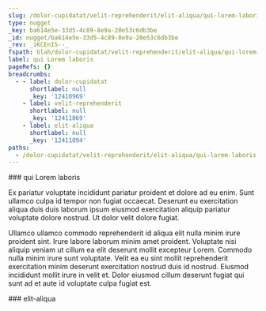 ```yaml
---
slug: /dolor-cupidatat/velit-reprehenderit/elit-aliqua/qui-lorem-laboris
type: nugget
_key: ba614e5e-33d5-4c89-8e9a-20e53c6db3be
_id: nugget/ba614e5e-33d5-4c89-8e9a-20e53c6db3be
_rev: _iKCEnIS--_
fspath: blah/dolor-cupidatat/velit-reprehenderit/elit-aliqua/qui-lorem-laboris.md
label: qui Lorem laboris
pageRefs: {}
breadcrumbs:
  - - label: dolor-cupidatat
      shortlabel: null
      _key: '12410969'
    - label: velit-reprehenderit
      shortlabel: null
      _key: '12411869'
    - label: elit-aliqua
      shortlabel: null
      _key: '12411894'
paths:
  - /dolor-cupidatat/velit-reprehenderit/elit-aliqua/qui-lorem-laboris
---
```


<NuggetArea>
<Nugget slug="/dolor-cupidatat/velit-reprehenderit/elit-aliqua/qui-lorem-laboris" type="nugget" _key="ba614e5e-33d5-4c89-8e9a-20e53c6db3be" _id="nugget/ba614e5e-33d5-4c89-8e9a-20e53c6db3be" _rev="_iKCEnIS--_" fspath="blah/dolor-cupidatat/velit-reprehenderit/elit-aliqua/qui-lorem-laboris.md" label="qui Lorem laboris" paths="/dolor-cupidatat/velit-reprehenderit/elit-aliqua/qui-lorem-laboris">
<NuggetBody>
### qui Lorem laboris

Ex pariatur voluptate incididunt pariatur proident et dolore ad eu enim. Sunt ullamco culpa id tempor non fugiat occaecat. Deserunt eu exercitation aliqua duis duis laborum ipsum eiusmod exercitation aliquip pariatur voluptate dolore nostrud. Ut dolor velit dolore fugiat.

Ullamco ullamco commodo reprehenderit id aliqua elit nulla minim irure proident sint. Irure labore laborum minim amet proident. Voluptate nisi aliquip veniam ut cillum ea elit deserunt mollit excepteur Lorem. Commodo nulla minim irure sunt voluptate. Velit ea eu sint mollit reprehenderit exercitation minim deserunt exercitation nostrud duis id nostrud. Eiusmod incididunt mollit irure in velit et. Dolor eiusmod cillum deserunt fugiat qui sunt ad et aute id voluptate culpa fugiat est.

</NuggetBody>
<Breadcrumbs>
<Crumbs>
<Crumb _key="12410969" label="dolor-cupidatat" /><Crumb _key="12411869" label="velit-reprehenderit" /><Crumb _key="12411894" label="elit-aliqua" />
</Crumbs>
</Breadcrumbs>
</Nugget>

<NuggetsInbound>
</NuggetsInbound>
<NuggetsOutbound>
</NuggetsOutbound>
</NuggetArea>
<PassagesInbound>
<Passage direction="inbound" type="passage" _key="12411894" _id="passage/12411894" _rev="_iKCEnIO---" label="elit-aliqua" passage="elit-aliqua" fspath="blah/dolor-cupidatat/velit-reprehenderit/elit-aliqua" paths="/dolor-cupidatat/velit-reprehenderit/elit-aliqua" slug="/dolor-cupidatat/velit-reprehenderit/elit-aliqua">
<NuggetBody>
### elit-aliqua

</NuggetBody>
<Breadcrumbs>
<Crumbs>
<Crumb _key="12410969" label="dolor-cupidatat" /><Crumb _key="12411869" label="velit-reprehenderit" />
</Crumbs>
</Breadcrumbs>
</Passage>

</PassagesInbound>
<PassagesOutbound>
</PassagesOutbound>